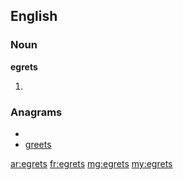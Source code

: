 ==English==

===Noun===
'''egrets'''

# {{plural of|[[egret]]}}

===Anagrams===
* {{alphagram|eegrst}}
* [[greets#English|greets]]

[[ar:egrets]]
[[fr:egrets]]
[[mg:egrets]]
[[my:egrets]]